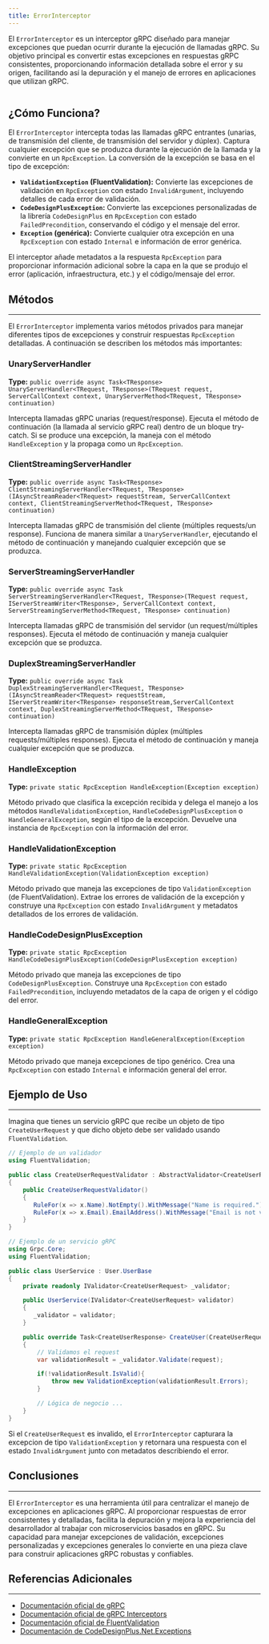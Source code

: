 ```yaml
---
title: ErrorInterceptor
---
```



El `ErrorInterceptor` es un interceptor gRPC diseñado para manejar excepciones que puedan ocurrir durante la ejecución de llamadas gRPC. Su objetivo principal es convertir estas excepciones en respuestas gRPC consistentes, proporcionando información detallada sobre el error y su origen, facilitando así la depuración y el manejo de errores en aplicaciones que utilizan gRPC.

```csharp url="packages/CodeDesignPlus.Net.Microservice.Commons/src/CodeDesignPlus.Net.Microservice.Commons/EntryPoints/gRpc/Interceptors/ErrorInterceptor.cs"
```

## ¿Cómo Funciona?

El `ErrorInterceptor` intercepta todas las llamadas gRPC entrantes (unarias, de transmisión del cliente, de transmisión del servidor y dúplex).  Captura cualquier excepción que se produzca durante la ejecución de la llamada y la convierte en un `RpcException`. La conversión de la excepción se basa en el tipo de excepción:

- **`ValidationException` (FluentValidation):** Convierte las excepciones de validación en `RpcException` con estado `InvalidArgument`, incluyendo detalles de cada error de validación.
- **`CodeDesignPlusException`:** Convierte las excepciones personalizadas de la librería `CodeDesignPlus` en `RpcException` con estado `FailedPrecondition`, conservando el código y el mensaje del error.
- **`Exception` (genérica):**  Convierte cualquier otra excepción en una `RpcException` con estado `Internal` e información de error genérica.

El interceptor añade metadatos a la respuesta `RpcException` para proporcionar información adicional sobre la capa en la que se produjo el error (aplicación, infraestructura, etc.) y el código/mensaje del error.

## Métodos
---

El `ErrorInterceptor` implementa varios métodos privados para manejar diferentes tipos de excepciones y construir respuestas `RpcException` detalladas. A continuación se describen los métodos más importantes:

### UnaryServerHandler
**Type:** `public override async Task<TResponse> UnaryServerHandler<TRequest, TResponse>(TRequest request, ServerCallContext context, UnaryServerMethod<TRequest, TResponse> continuation)`

Intercepta llamadas gRPC unarias (request/response). Ejecuta el método de continuación (la llamada al servicio gRPC real) dentro de un bloque try-catch. Si se produce una excepción, la maneja con el método `HandleException` y la propaga como un `RpcException`.

### ClientStreamingServerHandler
**Type:** `public override async Task<TResponse> ClientStreamingServerHandler<TRequest, TResponse>(IAsyncStreamReader<TRequest> requestStream, ServerCallContext context, ClientStreamingServerMethod<TRequest, TResponse> continuation)`

Intercepta llamadas gRPC de transmisión del cliente (múltiples requests/un response). Funciona de manera similar a `UnaryServerHandler`, ejecutando el método de continuación y manejando cualquier excepción que se produzca.

### ServerStreamingServerHandler
**Type:** `public override async Task ServerStreamingServerHandler<TRequest, TResponse>(TRequest request, IServerStreamWriter<TResponse>, ServerCallContext context, ServerStreamingServerMethod<TRequest, TResponse> continuation)`

Intercepta llamadas gRPC de transmisión del servidor (un request/múltiples responses).  Ejecuta el método de continuación y maneja cualquier excepción que se produzca.

### DuplexStreamingServerHandler
**Type:** `public override async Task DuplexStreamingServerHandler<TRequest, TResponse>(IAsyncStreamReader<TRequest> requestStream, IServerStreamWriter<TResponse> responseStream,ServerCallContext context, DuplexStreamingServerMethod<TRequest, TResponse> continuation)`

Intercepta llamadas gRPC de transmisión dúplex (múltiples requests/múltiples responses).  Ejecuta el método de continuación y maneja cualquier excepción que se produzca.

### HandleException
**Type:** `private static RpcException HandleException(Exception exception)`

Método privado que clasifica la excepción recibida y delega el manejo a los métodos `HandleValidationException`, `HandleCodeDesignPlusException` o `HandleGeneralException`, según el tipo de la excepción. Devuelve una instancia de `RpcException` con la información del error.

### HandleValidationException
**Type:** `private static RpcException HandleValidationException(ValidationException exception)`

Método privado que maneja las excepciones de tipo `ValidationException` (de FluentValidation).  Extrae los errores de validación de la excepción y construye una `RpcException` con estado `InvalidArgument` y metadatos detallados de los errores de validación.

### HandleCodeDesignPlusException
**Type:** `private static RpcException HandleCodeDesignPlusException(CodeDesignPlusException exception)`

Método privado que maneja las excepciones de tipo `CodeDesignPlusException`.  Construye una `RpcException` con estado `FailedPrecondition`, incluyendo metadatos de la capa de origen y el código del error.

### HandleGeneralException
**Type:** `private static RpcException HandleGeneralException(Exception exception)`

Método privado que maneja excepciones de tipo genérico. Crea una `RpcException` con estado `Internal` e información general del error.

## Ejemplo de Uso
---

Imagina que tienes un servicio gRPC que recibe un objeto de tipo `CreateUserRequest` y que dicho objeto debe ser validado usando `FluentValidation`.

```csharp
// Ejemplo de un validador
using FluentValidation;

public class CreateUserRequestValidator : AbstractValidator<CreateUserRequest>
{
    public CreateUserRequestValidator()
    {
       RuleFor(x => x.Name).NotEmpty().WithMessage("Name is required.");
       RuleFor(x => x.Email).EmailAddress().WithMessage("Email is not valid.");
    }
}
```

```csharp
// Ejemplo de un servicio gRPC
using Grpc.Core;
using FluentValidation;

public class UserService : User.UserBase
{
    private readonly IValidator<CreateUserRequest> _validator;

    public UserService(IValidator<CreateUserRequest> validator)
    {
       _validator = validator;
    }

    public override Task<CreateUserResponse> CreateUser(CreateUserRequest request, ServerCallContext context)
    {
        // Validamos el request
        var validationResult = _validator.Validate(request);

        if(!validationResult.IsValid){
            throw new ValidationException(validationResult.Errors);
        }

        // Lógica de negocio ...
    }
}
```
Si el `CreateUserRequest` es invalido, el `ErrorInterceptor` capturara la excepcion de tipo `ValidationException` y retornara una respuesta con el estado `InvalidArgument` junto con metadatos describiendo el error.

## Conclusiones
---

El `ErrorInterceptor` es una herramienta útil para centralizar el manejo de excepciones en aplicaciones gRPC.  Al proporcionar respuestas de error consistentes y detalladas, facilita la depuración y mejora la experiencia del desarrollador al trabajar con microservicios basados en gRPC. Su capacidad para manejar excepciones de validación, excepciones personalizadas y excepciones generales lo convierte en una pieza clave para construir aplicaciones gRPC robustas y confiables.

## Referencias Adicionales
---

- [Documentación oficial de gRPC](https://grpc.io/docs/)
- [Documentación oficial de gRPC Interceptors](https://grpc.io/docs/guides/interceptors/)
- [Documentación oficial de FluentValidation](https://fluentvalidation.net/)
- [Documentación de CodeDesignPlus.Net.Exceptions](https://github.com/CodeDesignPlus/CodeDesignPlus.Net.Exceptions)
